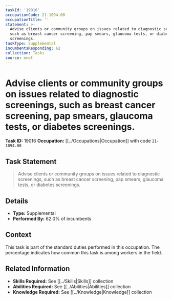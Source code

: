 ```yaml
---
taskId: '19016'
occupationCode: 21-1094.00
occupationTitle: ''
statement: >-
  Advise clients or community groups on issues related to diagnostic screenings,
  such as breast cancer screening, pap smears, glaucoma tests, or diabetes
  screenings.
taskType: Supplemental
incumbentsResponding: 62
collection: Tasks
source: onet
---
```

# Advise clients or community groups on issues related to diagnostic screenings, such as breast cancer screening, pap smears, glaucoma tests, or diabetes screenings.

**Task ID:** 19016
**Occupation:** [[../Occupations|Occupation]] with code `21-1094.00`

## Task Statement

> Advise clients or community groups on issues related to diagnostic screenings, such as breast cancer screening, pap smears, glaucoma tests, or diabetes screenings.

## Details

- **Type:** Supplemental
- **Performed By:** 62.0% of incumbents

## Context

This task is part of the standard duties performed in this occupation. The percentage indicates how common this task is among workers in the field.

## Related Information

- **Skills Required:** See [[../Skills|Skills]] collection
- **Abilities Required:** See [[../Abilities|Abilities]] collection
- **Knowledge Required:** See [[../Knowledge|Knowledge]] collection
